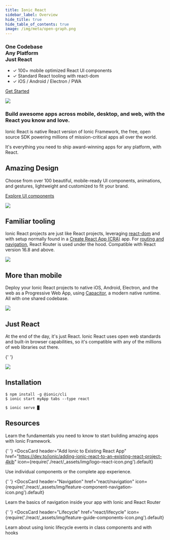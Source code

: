 ```yaml
---
title: Ionic React
sidebar_label: Overview
hide_title: true
hide_table_of_contents: true
image: /img/meta/open-graph.png
---
```



<head>
  <meta
    name="description"
    content="Ionic is the app platform for web developers. Build amazing mobile, web, and desktop apps all with one shared code base and open web standards"
  />
</head>

<div class='flex main-flex'>
  <div class="pull-left">
  <h3>One Codebase <br/> Any Platform <br/> <strong>Just React</strong></h3>

- ✓ 100+ mobile optimized React UI components
- ✓ Standard React tooling with react-dom
- ✓ iOS / Android / Electron / PWA

[Get Started](#installation)

  </div>

  <div class="pull-right">
    <img src={require('./react/_assets/img/react-logo.png').default} />
  </div>
</div>

### Build awesome apps across mobile, desktop, and web, with the React you know and love.

Ionic React is native React version of Ionic Framework, the free, open source SDK powering millions of mission-critical apps all over the world.

It's everything you need to ship award-winning apps for any platform, with React.

<div class="flex" >

<div class="pull-left">

## Amazing Design

Choose from over 100 beautiful, mobile-ready UI components, animations, and gestures, lightweight and customized to fit your brand.

[Explore UI components](/docs/components)

</div>

<div class="pull-right">
  <img src={require('./react/_assets/img/feature-guide-components-icon.png').default} />
</div>

</div>

<div class="flex reverse" >

<div class="pull-left">

## Familiar tooling

Ionic React projects are just like React projects, leveraging [react-dom](https://reactjs.org/docs/react-dom.html) and with setup normally found in a [Create React App (CRA)](https://github.com/facebook/create-react-app) app. For [routing and navigation](/docs/react/navigation), React Router is used under the hood.
Compatible with React version 16.8 and above.

</div>

<div class="pull-right">
  <img src={require('./react/_assets/img/react-cli.png').default} class="cli" />
</div>

</div>

<div class="flex">

<div class="pull-left">

## More than mobile

Deploy your Ionic React projects to native iOS, Android, Electron, and the web as a Progressive Web App, using [Capacitor](https://capacitor.ionicframework.com), a modern native runtime. All with one shared codebase.

</div>

<div class="pull-right">
  <img src={require('./react/_assets/img/group-shot.png').default} />
</div>

</div>

<div class="flex reverse">

  <div class="pull-left">

## Just React

At the end of the day, it's just React. Ionic React uses open web standards and built-in browser capabilities, so it's compatible with any of the millions of web libraries out there.

  </div>

{' '}
<div class="pull-right">
  <img src={require('./react/_assets/img/react.svg').default} />
</div>

</div>

## Installation

```shell-session
$ npm install -g @ionic/cli
$ ionic start myApp tabs --type react

$ ionic serve █
```

## Resources

<DocsCards>
  <DocsCard header="Getting Started" href="react/your-first-app" icon={require('./react/_assets/img/feature-component-actionsheet-icon.png').default}>
    <p>Learn the fundamentals you need to know to start building amazing apps with Ionic Framework.</p>
  </DocsCard>

{' '}
<DocsCard
  header="Add Ionic to Existing React App"
  href="https://dev.to/ionic/adding-ionic-react-to-an-existing-react-project-4kib"
  icon={require('./react/_assets/img/logo-react-icon.png').default}
>
  <p>Use individual components or the complete app experience.</p>
</DocsCard>

{' '}
<DocsCard
  header="Navigation"
  href="react/navigation"
  icon={require('./react/_assets/img/feature-component-navigation-icon.png').default}
>
  <p>Learn the basics of navigation inside your app with Ionic and React Router</p>
</DocsCard>

{' '}
<DocsCard
  header="Lifecycle"
  href="react/lifecycle"
  icon={require('./react/_assets/img/feature-guide-components-icon.png').default}
>
  <p>Learn about using Ionic lifecycle events in class components and with hooks</p>
</DocsCard>

</DocsCards>
